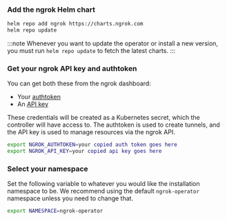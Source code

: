 ### Add the ngrok Helm chart

```bash
helm repo add ngrok https://charts.ngrok.com
helm repo update
```

:::note
Whenever you want to update the operator or install a new version, you must run `helm repo update` to fetch the latest charts.
:::

### Get your ngrok API key and authtoken

You can get both these from the ngrok dashboard:

- Your [authtoken](https://dashboard.ngrok.com/get-started/your-authtoken)
- An [API key](https://dashboard.ngrok.com/api)

These credentials will be created as a Kubernetes secret, which the controller
will have access to. The authtoken is used to create tunnels, and the API key is
used to manage resources via the ngrok API.

```bash
export NGROK_AUTHTOKEN=your copied auth token goes here
export NGROK_API_KEY=your copied api key goes here
```

### Select your namespace

Set the following variable to whatever you would like the installation namespace to be.
We recommend using the default `ngrok-operator` namespace unless you need to change that.

```bash
export NAMESPACE=ngrok-operator
```
